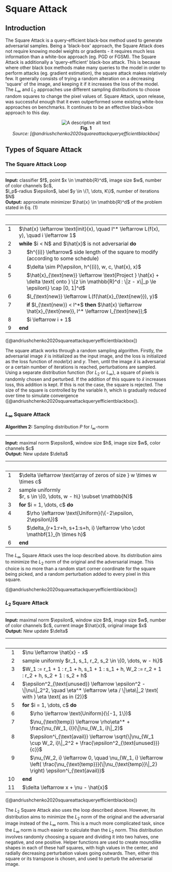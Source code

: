 # Square Attack

## Introduction
The Square Attack is a query-efficient black-box method used to generate adversarial samples. Being a 'black-box' approach, the Square Attack does not require knowing model weights or gradients - it requires much less information than a white-box approach (eg. PGD or FGSM). The Square Attack is additionally a 'query-efficient' black-box attack. This is because where other black box methods make many queries to the model in order to perform attacks (eg. gradient estimation), the square attack makes relatively few.  It generally consists of trying a random alteration on a decreasing 'square' of the image, and keeping it if it increases the loss of the model. The $` L_\infty `$ and $` L_2 `$ approaches use different sampling distributions to choose random squares to change the pixel values of. Square Attack, upon release, was successful enough that it even outperformed some existing white-box approaches on benchmarks. It continues to be an effective black=box approach to this day. 

<p align="center">
  <img src="/images/traffic.png" alt="A descriptive alt text" />
  <br />
  <b>Fig. 1</b>
  <br />
  <em>Source: [@andriushchenko2020squareattackqueryefficientblackbox]</em>
</p>


## Types of Square Attack

### The Square Attack Loop


<hr>
<strong>Input:</strong> classifier $f$, point $x \in \mathbb{R}^d$, image size $w$, number of color channels $c$,<br>
$l_p$-radius $\epsilon$, label $y \in \{1, \dots, K\}$, number of iterations $N$<br>
<strong>Output:</strong> approximate minimizer $\hat{x} \in \mathbb{R}^d$ of the problem stated in Eq. (1)
<hr>

<table align='left'>
  <tr>
    <td style="vertical-align: top; text-align: right; padding-right: 1em; user-select: none;">1</td>
    <td>$\hat{x} \leftarrow \text{init}(x), \quad l^* \leftarrow L(f(x), y), \quad i \leftarrow 1$</td>
  </tr>
  <tr>
    <td style="vertical-align: top; text-align: right; padding-right: 1em; user-select: none;">2</td>
    <td><b>while</b> $i < N$ and $\hat{x}$ is not adversarial <b>do</b></td>
  </tr>
  <tr>
    <td style="vertical-align: top; text-align: right; padding-right: 1em; user-select: none;">3</td>
    <td style="padding-left: 2em;">$h^{(i)} \leftarrow$ side length of the square to modify (according to some schedule)</td>
  </tr>
  <tr>
    <td style="vertical-align: top; text-align: right; padding-right: 1em; user-select: none;">4</td>
    <td style="padding-left: 2em;">$\delta \sim P(\epsilon, h^{(i)}, w, c, \hat{x}, x)$</td>
  </tr>
  <tr>
    <td style="vertical-align: top; text-align: right; padding-right: 1em; user-select: none;">5</td>
    <td style="padding-left: 2em;">$\hat{x}_{\text{new}} \leftarrow \text{Project } \hat{x} + \delta \text{ onto } \{z \in \mathbb{R}^d : \|z - x\|_p \le \epsilon\} \cap [0, 1]^d$</td>
  </tr>
  <tr>
    <td style="vertical-align: top; text-align: right; padding-right: 1em; user-select: none;">6</td>
    <td style="padding-left: 2em;">$l_{\text{new}} \leftarrow L(f(\hat{x}_{\text{new}}), y)$</td>
  </tr>
  <tr>
    <td style="vertical-align: top; text-align: right; padding-right: 1em; user-select: none;">7</td>
    <td style="padding-left: 2em;"><b>if</b> $l_{\text{new}} < l^*$ <b>then</b> $\hat{x} \leftarrow \hat{x}_{\text{new}}, l^* \leftarrow l_{\text{new}};$</td>
  </tr>
  <tr>
    <td style="vertical-align: top; text-align: right; padding-right: 1em; user-select: none;">8</td>
    <td style="padding-left: 2em;">$i \leftarrow i + 1$</td>
  </tr>
  <tr>
    <td style="vertical-align: top; text-align: right; padding-right: 1em; user-select: none;">9</td>
    <td><b>end</b></td>
  </tr>
</table>

([@andriushchenko2020squareattackqueryefficientblackbox])

The square attack works through a random sampling algorithm. Firstly, the adversarial image $`\hat{x}`$  is initialized as the input image, and the loss is initialized as the loss function of $`model(x)`$ and $`y`$. Then, until the image $`\hat{x}`$ is adversarial or a certain number of iterations is reached, perturbations are sampled. Using a separate distribution function (for $`L_2`$ or $`L_\infty`$), a square of pixels is randomly chosen and perturbed. If the addition of this square to $`\hat{x}`$ increases loss, this addition is kept. If this is not the case, the square is rejected. The size of the square is controlled by the variable $`h`$, which is gradually reduced over time to simulate convergence ([@andriushchenko2020squareattackqueryefficientblackbox]).


### $`L_\infty`$ Square Attack


<strong>Algorithm 2:</strong> Sampling distribution $P$ for $l_\infty$-norm
<hr>
<strong>Input:</strong> maximal norm $\epsilon$, window size $h$, image size $w$, color channels $c$<br>
<strong>Output:</strong> New update $\delta$
<hr>

<table align='left'>
  <tr>
    <td style="vertical-align: top; text-align: right; padding-right: 1em; user-select: none;">1</td>
    <td>$\delta \leftarrow \text{array of zeros of size } w \times w \times c$</td>
  </tr>
  <tr>
    <td style="vertical-align: top; text-align: right; padding-right: 1em; user-select: none;">2</td>
    <td>sample uniformly<br>$r, s \in \{0, \dots, w - h\} \subset \mathbb{N}$</td>
  </tr>
  <tr>
    <td style="vertical-align: top; text-align: right; padding-right: 1em; user-select: none;">3</td>
    <td><b>for</b> $i = 1, \dots, c$ <b>do</b></td>
  </tr>
  <tr>
    <td style="vertical-align: top; text-align: right; padding-right: 1em; user-select: none;">4</td>
    <td style="padding-left: 2em;">$\rho \leftarrow \text{Uniform}(\{-2\epsilon, 2\epsilon\})$</td>
  </tr>
  <tr>
    <td style="vertical-align: top; text-align: right; padding-right: 1em; user-select: none;">5</td>
    <td style="padding-left: 2em;">$\delta_{r+1:r+h, s+1:s+h, i} \leftarrow \rho \cdot \mathbf{1}_{h \times h}$</td>
  </tr>
  <tr>
    <td style="vertical-align: top; text-align: right; padding-right: 1em; user-select: none;">6</td>
    <td><b>end</b></td>
  </tr>
</table>

The $`L_\infty`$ Square Attack uses the loop described above. Its distribution aims to minimize the $`L_2`$ norm of the original and the adversarial image. This choice is no more than a random start corner coordinate for the square being picked, and a random perturbation added to every pixel in this square.

([@andriushchenko2020squareattackqueryefficientblackbox])


### $`L_2`$ Square Attack

<hr>
<strong>Input:</strong> maximal norm $\epsilon$, window size $h$, image size $w$, number of color channels $c$, current image $\hat{x}$, original image $x$<br>
<strong>Output:</strong> New update $\delta$
<hr>

<table align='left'>
  <tr>
    <td style="vertical-align: top; text-align: right; padding-right: 1em; user-select: none;">1</td>
    <td>$\nu \leftarrow \hat{x} - x$</td>
  </tr>
  <tr>
    <td style="vertical-align: top; text-align: right; padding-right: 1em; user-select: none;">2</td>
    <td>sample uniformly $r_1, s_1, r_2, s_2 \in \{0, \dots, w - h\}$</td>
  </tr>
  <tr>
    <td style="vertical-align: top; text-align: right; padding-right: 1em; user-select: none;">3</td>
    <td>$W_1 := r_1 + 1 : r_1 + h, s_1 + 1 : s_1 + h, W_2 := r_2 + 1 : r_2 + h, s_2 + 1 : s_2 + h$</td>
  </tr>
  <tr>
    <td style="vertical-align: top; text-align: right; padding-right: 1em; user-select: none;">4</td>
    <td>$\epsilon^2_{\text{unused}} \leftarrow \epsilon^2 - \|\nu\|_2^2, \quad \eta^* \leftarrow \eta / \|\eta\|_2 \text{ with } \eta \text{ as in (2)}$</td>
  </tr>
  <tr>
    <td style="vertical-align: top; text-align: right; padding-right: 1em; user-select: none;">5</td>
    <td><b>for</b> $i = 1, \dots, c$ <b>do</b></td>
  </tr>
  <tr>
    <td style="vertical-align: top; text-align: right; padding-right: 1em; user-select: none;">6</td>
    <td style="padding-left: 2em;">$\rho \leftarrow \text{Uniform}(\{-1, 1\})$</td>
  </tr>
  <tr>
    <td style="vertical-align: top; text-align: right; padding-right: 1em; user-select: none;">7</td>
    <td style="padding-left: 2em;">$\nu_{\text{temp}} \leftarrow \rho\eta^* + \frac{\nu_{W_1, i}}{\|\nu_{W_1, i}\|_2}$</td>
  </tr>
  <tr>
    <td style="vertical-align: top; text-align: right; padding-right: 1em; user-select: none;">8</td>
    <td style="padding-left: 2em;">$\epsilon^i_{\text{avail}} \leftarrow \sqrt{\|\nu_{W_1 \cup W_2, i}\|_2^2 + \frac{\epsilon^2_{\text{unused}}}{c}}$</td>
  </tr>
  <tr>
    <td style="vertical-align: top; text-align: right; padding-right: 1em; user-select: none;">9</td>
    <td style="padding-left: 2em;">$\nu_{W_2, i} \leftarrow 0, \quad \nu_{W_1, i} \leftarrow \left( \frac{\nu_{\text{temp}}}{\|\nu_{\text{temp}}\|_2} \right) \epsilon^i_{\text{avail}}$</td>
  </tr>
  <tr>
    <td style="vertical-align: top; text-align: right; padding-right: 1em; user-select: none;">10</td>
    <td><b>end</b></td>
  </tr>
  <tr>
    <td style="vertical-align: top; text-align: right; padding-right: 1em; user-select: none;">11</td>
    <td>$\delta \leftarrow x + \nu - \hat{x}$</td>
  </tr>
</table>

([@andriushchenko2020squareattackqueryefficientblackbox])

The $`L_2`$ Square Attack also uses the loop described above. However, its distribution aims to minimize the  $`L_2`$ norm of the original and the adversarial image instead of the  $`L_\infty`$ norm. This is a much more complicated task, since the  $`L_\infty`$ norm is much easier to calculate than the  $`L_2`$ norm. This distribution involves randomly choosing a square and dividing it into two halves, one negative, and one positive. Helper functions are used to create moundlike shapes in each of these half squares, with high values in the center, and radially decreasing perturbation values going outwards. Then, either this square or its transpose is chosen, and used to perturb the adversarial image. 
